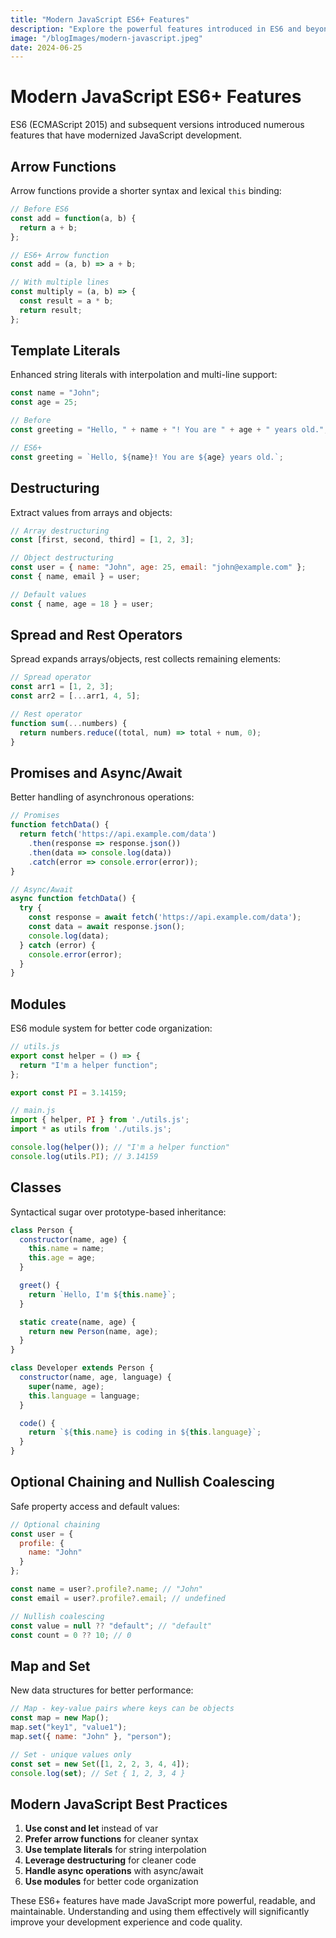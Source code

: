 ```yaml
---
title: "Modern JavaScript ES6+ Features"
description: "Explore the powerful features introduced in ES6 and beyond that have transformed JavaScript development. From arrow functions to async/await, learn the modern syntax that makes code more readable and efficient."
image: "/blogImages/modern-javascript.jpeg"
date: 2024-06-25
---
```


# Modern JavaScript ES6+ Features

ES6 (ECMAScript 2015) and subsequent versions introduced numerous features that have modernized JavaScript development.

## Arrow Functions

Arrow functions provide a shorter syntax and lexical `this` binding:

```javascript
// Before ES6
const add = function(a, b) {
  return a + b;
};

// ES6+ Arrow function
const add = (a, b) => a + b;

// With multiple lines
const multiply = (a, b) => {
  const result = a * b;
  return result;
};
```

## Template Literals

Enhanced string literals with interpolation and multi-line support:

```javascript
const name = "John";
const age = 25;

// Before
const greeting = "Hello, " + name + "! You are " + age + " years old.";

// ES6+
const greeting = `Hello, ${name}! You are ${age} years old.`;
```

## Destructuring

Extract values from arrays and objects:

```javascript
// Array destructuring
const [first, second, third] = [1, 2, 3];

// Object destructuring
const user = { name: "John", age: 25, email: "john@example.com" };
const { name, email } = user;

// Default values
const { name, age = 18 } = user;
```

## Spread and Rest Operators

Spread expands arrays/objects, rest collects remaining elements:

```javascript
// Spread operator
const arr1 = [1, 2, 3];
const arr2 = [...arr1, 4, 5];

// Rest operator
function sum(...numbers) {
  return numbers.reduce((total, num) => total + num, 0);
}
```

## Promises and Async/Await

Better handling of asynchronous operations:

```javascript
// Promises
function fetchData() {
  return fetch('https://api.example.com/data')
    .then(response => response.json())
    .then(data => console.log(data))
    .catch(error => console.error(error));
}

// Async/Await
async function fetchData() {
  try {
    const response = await fetch('https://api.example.com/data');
    const data = await response.json();
    console.log(data);
  } catch (error) {
    console.error(error);
  }
}
```

## Modules

ES6 module system for better code organization:

```javascript
// utils.js
export const helper = () => {
  return "I'm a helper function";
};

export const PI = 3.14159;

// main.js
import { helper, PI } from './utils.js';
import * as utils from './utils.js';

console.log(helper()); // "I'm a helper function"
console.log(utils.PI); // 3.14159
```

## Classes

Syntactical sugar over prototype-based inheritance:

```javascript
class Person {
  constructor(name, age) {
    this.name = name;
    this.age = age;
  }

  greet() {
    return `Hello, I'm ${this.name}`;
  }

  static create(name, age) {
    return new Person(name, age);
  }
}

class Developer extends Person {
  constructor(name, age, language) {
    super(name, age);
    this.language = language;
  }

  code() {
    return `${this.name} is coding in ${this.language}`;
  }
}
```

## Optional Chaining and Nullish Coalescing

Safe property access and default values:

```javascript
// Optional chaining
const user = {
  profile: {
    name: "John"
  }
};

const name = user?.profile?.name; // "John"
const email = user?.profile?.email; // undefined

// Nullish coalescing
const value = null ?? "default"; // "default"
const count = 0 ?? 10; // 0
```

## Map and Set

New data structures for better performance:

```javascript
// Map - key-value pairs where keys can be objects
const map = new Map();
map.set("key1", "value1");
map.set({ name: "John" }, "person");

// Set - unique values only
const set = new Set([1, 2, 2, 3, 4, 4]);
console.log(set); // Set { 1, 2, 3, 4 }
```

## Modern JavaScript Best Practices

1. **Use const and let** instead of var
2. **Prefer arrow functions** for cleaner syntax
3. **Use template literals** for string interpolation
4. **Leverage destructuring** for cleaner code
5. **Handle async operations** with async/await
6. **Use modules** for better code organization

These ES6+ features have made JavaScript more powerful, readable, and maintainable. Understanding and using them effectively will significantly improve your development experience and code quality.
